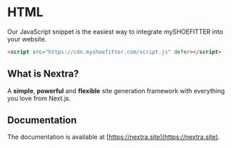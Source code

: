 # HTML
 
Our JavaScript snippet is the easiest way to integrate mySHOEFITTER into your website.

```html filename="index.html" {3} copy
<script src="https://cdn.myshoefitter.com/script.js" defer></script>
```

## What is Nextra?

A **simple**, **powerful** and **flexible** site generation framework with everything you love from Next.js.

## Documentation

The documentation is available at [https://nextra.site](https://nextra.site).
